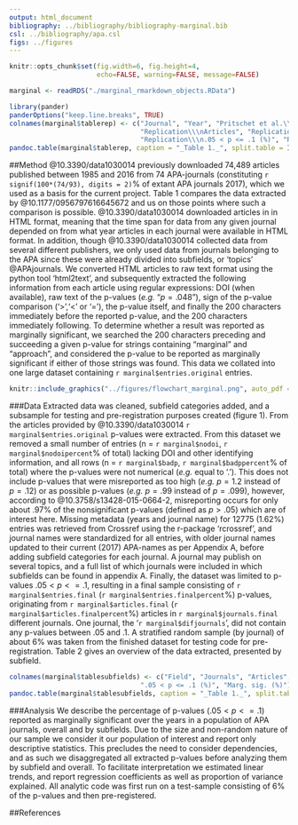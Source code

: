 ```yaml
---
output: html_document
bibliography: ../bibliography/bibliography-marginal.bib
csl: ../bibliography/apa.csl
figs: ../figures
---
```

```r
knitr::opts_chunk$set(fig.width=6, fig.height=4,
                      echo=FALSE, warning=FALSE, message=FALSE)
```
```r
marginal <- readRDS("./marginal_rmarkdown_objects.RData")
```
```r
library(pander)
panderOptions("keep.line.breaks", TRUE)
colnames(marginal$tablerep) <- c("Journal", "Year", "Pritschet et al.\\\nArticles", "Pritschet et al.\\\nMarg. Sig. (%)", 
                                 "Replication\\\nArticles", "Replication\\\nP-values per article", 
                                 "Replication\\\n.05 < p <= .1 (%)", "Replication\\\nMarg. sig. (%)")
pandoc.table(marginal$tablerep, caption = "_Table 1._", split.table = Inf)
```

##Method
@10.3390/data1030014 previously downloaded 74,489 articles published between 1985 and 2016 from 74 APA-journals (constituting `r signif(100*(74/93), digits = 2)`% of extant APA journals 2017), which we used as a basis for the current project. Table 1 compares the data extracted by @10.1177/0956797616645672 and us on those points where such a comparison is possible. @10.3390/data1030014 downloaded articles in in HTML format, meaning that the time span for data from any given journal depended on from what year articles in each journal were available in HTML format. In addition, though @10.3390/data1030014 collected data from several different publishers, we only used data from journals belonging to the APA since these were already divided into subfields, or 'topics' @APAjournals. We converted HTML articles to raw text format using the python tool 'html2text', and subsequently extracted the following information from each article using regular expressions: DOI (when available), raw text of the p-values (_e.g._ "$p=.048$"), sign of the p-value comparison ('>','<' or '='), the p-value itself, and finally the 200 characters immediately before the reported p-value, and the 200 characters immediately following. To determine whether a result was reported as marginally significant, we searched the 200 characters preceding and succeeding a given p-value for strings containing "marginal" and "approach", and considered the p-value to be reported as marginally significant if either of those strings was found. This data we collated into one large dataset containing `r marginal$entries.original` entries. 

```r
knitr::include_graphics("../figures/flowchart_marginal.png", auto_pdf = TRUE)
```

###Data
Extracted data was cleaned, subfield categories added, and a subsample for testing and pre-registration purposes created (figure 1). From the articles provided by @10.3390/data1030014 `r marginal$entries.original` p-values were extracted. From this dataset we removed a small number of entries (n = `r marginal$nodoi`, `r marginal$nodoipercent`% of total) lacking DOI and other identifying information, and all rows (n = `r marginal$badp`, `r marginal$badppercent`% of total) where the p-values were not numerical (_e.g._ equal to '.'). This does not include p-values that were misreported as too high (_e.g._ $p = 1.2$ instead of $p = .12$) or as possible p-values (_e.g._ $p = .99$ instead of $p = .099$), however, according to @10.3758/s13428-015-0664-2, misreporting occurs for only about .97% of the nonsignificant p-values (defined as $p > .05$) which are of interest here. Missing metadata (years and journal name) for 12775 (1.62%) entries was retrieved from Crossref using the r-package 'rcrossref', and journal names were standardized for all entries, with older journal names updated to their current (2017) APA-names as per Appendix A, before adding subfield categories for each journal. A journal may publish on several topics, and a full list of which journals were included in which subfields can be found in appendix A. Finally, the dataset was limited to p-values $.05 < p <= .1$, resulting in a final sample consisting of `r marginal$entries.final` (`r marginal$entries.finalpercent`%) p-values, originating from `r marginal$articles.final` (`r marginal$articles.finalpercent`%) articles in `r marginal$journals.final` different journals. One journal, the '`r marginal$difjournals`', did not contain any p-values between .05 and .1. A stratified random sample (by journal) of about 6% was taken from the finished dataset for testing code for pre-registration. Table 2 gives an overview of the data extracted, presented by subfield.
```r
colnames(marginal$tablesubfields) <- c("Field", "Journals", "Articles", "P-values", "P-values per article",
                                 ".05 < p <= .1 (%)", "Marg. sig. (%)")
pandoc.table(marginal$tablesubfields, caption = "_Table 1._", split.table = Inf)
```

###Analysis
We describe the percentage of p-values ($.05 < p <= .1$) reported as marginally significant over the years in a population of APA journals, overall and by subfields. Due to the size and non-random nature of our sample we consider it our population of interest and report only descriptive statistics. This precludes the need to consider dependencies, and as such we disaggregated all extracted p-values before analyzing them by subfield and overall. To facilitate interpretation we estimated linear trends, and report regression coefficients as well as proportion of variance explained. All analytic code was first run on a test-sample consisting of 6% of the p-values and then pre-registered.

##References
